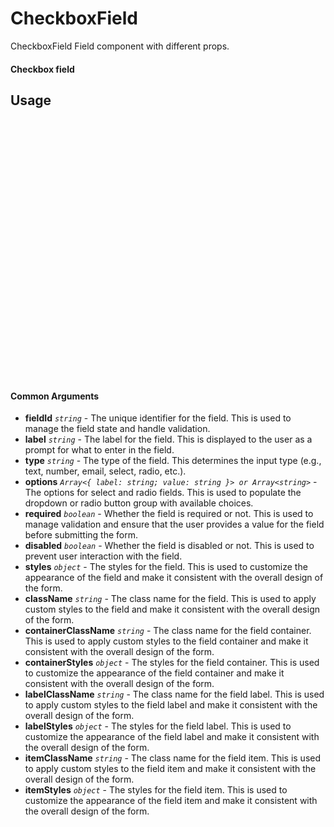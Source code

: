 
<Meta of={CheckboxField} title="CheckboxField" />

# CheckboxField

CheckboxField Field component with different props.

#### Checkbox field

<Canvas of={CheckboxField.SampleField} />

## Usage

```ts
import React, { FC } from "react";
import CheckboxField from "../CheckboxField";
import { FormProvider } from "../../../providers/FormProvider";
import { CheckboxField as CheckboxFieldType } from "../../../types";

const checkboxParams: CheckboxFieldType = {
  fieldId: "exampleCheckbox",
  label: "Example Checkbox",
  type: "checkbox",
  options: ["Option 1", "Option 2", "Option 3"],
};
const Example: FC<CheckboxFieldType> = (
  fieldParams = { ...checkboxParams }
) => {
  return (
    <FormProvider
      formSchema={{
        formId: "sampleFormIdForCheckboxField",
        title: "Sample Form For Checkbox Field",
        fields: [{ ...fieldParams }],
      }}
    >
      <CheckboxField {...fieldParams} />
    </FormProvider>
  );
};

export default Example;

```

#### Common Arguments

- **fieldId** _`string`_ - The unique identifier for the field. This is used to manage the field state and handle validation.
- **label** _`string`_ - The label for the field. This is displayed to the user as a prompt for what to enter in the field.
- **type** _`string`_ - The type of the field. This determines the input type (e.g., text, number, email, select, radio, etc.).
- **options** _`Array<{ label: string; value: string }> or Array<string>`_ - The options for select and radio fields. This is used to populate the dropdown or radio button group with available choices.
- **required** _`boolean`_ - Whether the field is required or not. This is used to manage validation and ensure that the user provides a value for the field before submitting the form.
- **disabled** _`boolean`_ - Whether the field is disabled or not. This is used to prevent user interaction with the field.
- **styles** _`object`_ - The styles for the field. This is used to customize the appearance of the field and make it consistent with the overall design of the form.
- **className** _`string`_ - The class name for the field. This is used to apply custom styles to the field and make it consistent with the overall design of the form.
- **containerClassName** _`string`_ - The class name for the field container. This is used to apply custom styles to the field container and make it consistent with the overall design of the form.
- **containerStyles** _`object`_ - The styles for the field container. This is used to customize the appearance of the field container and make it consistent with the overall design of the form.
- **labelClassName** _`string`_ - The class name for the field label. This is used to apply custom styles to the field label and make it consistent with the overall design of the form.
- **labelStyles** _`object`_ - The styles for the field label. This is used to customize the appearance of the field label and make it consistent with the overall design of the form.
- **itemClassName** _`string`_ - The class name for the field item. This is used to apply custom styles to the field item and make it consistent with the overall design of the form.
- **itemStyles** _`object`_ - The styles for the field item. This is used to customize the appearance of the field item and make it consistent with the overall design of the form.
